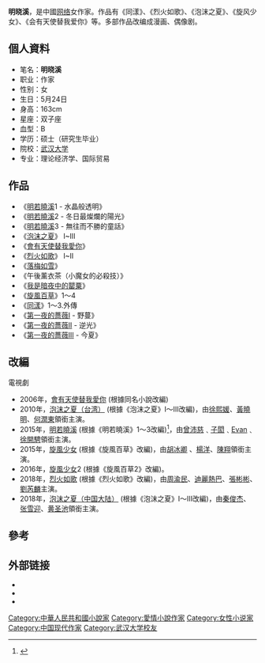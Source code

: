 {{人物}}
'''明晓溪'''，是中國[[网络|网络]]女作家。作品有《同漾》、《烈火如歌》、《泡沫之夏》、《旋风少女》、《会有天使替我爱你》等。多部作品改编成漫画、偶像剧。

==個人資料==
*笔名：'''明晓溪'''
*职业：作家
*性别：女
*生日：5月24日
*身高：163cm
*星座：双子座
*血型：B
*学历：硕士（研究生毕业）
*院校：[[武汉大学|武汉大学]]
*专业：理论经济学、国际贸易

==作品==
*《[[明若曉溪|明若曉溪]]1 - 水晶般透明》
*《[[明若曉溪|明若曉溪]]2 - 冬日最燦爛的陽光》
*《[[明若曉溪|明若曉溪]]3 - 無往而不勝的童話》
*《[[泡沫之夏|泡沫之夏]]》 I~III
*《[[會有天使替我愛你|會有天使替我愛你]]》
*《[[烈火如歌|烈火如歌]]》 I~II
*《[[落梅如雪|落梅如雪]]》
*《午後薰衣茶（小魔女的必殺技）》
*《[[我是暗夜中的罌粟|我是暗夜中的罌粟]]》
*《[[旋風百草|旋風百草]]》1〜4
*《[[同漾|同漾]]》1〜3.外傳
*《[[第一夜的薔薇|第一夜的薔薇]]I - 野蔓》
*《[[第一夜的薔薇|第一夜的薔薇]]II - 逆光》
*《[[第一夜的薔薇|第一夜的薔薇]]III - 今夏》

==改編==
電視劇
*2006年，[[會有天使替我愛你|會有天使替我愛你]] (根據同名小說改編)
*2010年，[[泡沫之夏_(2010年电视剧)|泡沫之夏（台湾）]] (根據《泡沫之夏》I～III改編)，由[[徐熙媛|徐熙媛]]、[[黃曉明|黃曉明]]、[[何潤東|何潤東]]領銜主演。
*2015年，[[明若曉溪|明若曉溪]] (根據《明若曉溪》1～3改編)<ref>{{cite web |url=http://tw.twent.chinayes.com/Content/20140121/kit2x0a74645.shtml |language= |title=曾沛慈、SpeXial子閎 繼『終極』後再續情緣 |publisher=Yes娛樂新聞中心 |date=2014-01-21 |deadurl=yes |archiveurl=https://web.archive.org/web/20140124141650/http://tw.twent.chinayes.com/content/20140121/kit2x0a74645.shtml |archivedate=2014-01-24 }}</ref>，由[[曾沛慈|曾沛慈]]﹑[[林子閎|子閎]]﹑[[馬振桓|Evan]]﹑[[徐開騁|徐開騁]]領銜主演。
*2015年，[[旋風少女|旋風少女]] (根據《旋風百草》改編)，由[[胡冰卿|胡冰卿]] 、[[楊洋|楊洋]]、[[陳翔|陳翔]]領銜主演。
*2016年，[[旋風少女|旋風少女]]2 (根據《旋風百草2》改編)。
*2018年，[[烈火如歌|烈火如歌]] (根據《烈火如歌》改編)，由[[周渝民|周渝民]]、[[迪麗熱巴|迪麗熱巴]]、[[張彬彬|張彬彬]]、[[劉芮麟|劉芮麟]]主演。
*2018年，[[泡沫之夏_(2018年电视剧)|泡沫之夏（中国大陆）]] (根據《泡沫之夏》I～III改編)，由[[秦俊杰|秦俊杰]]、[[张雪迎|张雪迎]]、[[黄圣池|黄圣池]]領銜主演。

==參考==
{{reflist}}

== 外部链接 ==
*{{imdb name|9039608}}
*{{douban people}}
*{{Mtime people|2162562}}

{{中国著名编剧作家}}

{{DEFAULTSORT:M明}}
[[Category:中華人民共和國小說家|Category:中華人民共和國小說家]]
[[Category:愛情小說作家|Category:愛情小說作家]]
[[Category:女性小说家|Category:女性小说家]]
[[Category:中国现代作家|Category:中国现代作家]]
[[Category:武汉大学校友|Category:武汉大学校友]]